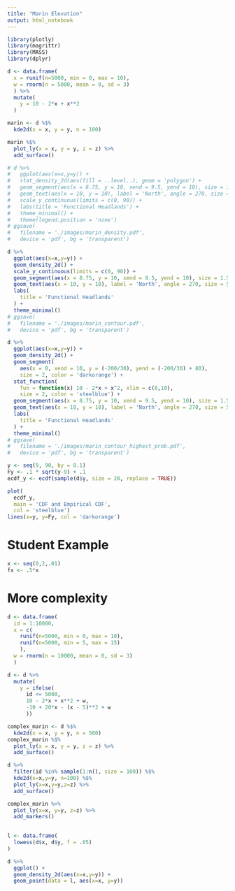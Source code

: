 ```yaml
---
title: "Marin Elevation"
output: html_notebook
---
```


```r
library(plotly)
library(magrittr)
library(MASS)
library(dplyr)
```


```r
d <- data.frame(
  x = runif(n=5000, min = 0, max = 10),
  w = rnorm(n = 5000, mean = 0, sd = 3)
  ) %>%  
  mutate(
    y = 10 - 2*x + x**2
  )
```

```r
marin <- d %$% 
  kde2d(x = x, y = y, n = 100)
```

```r
marin %$%
  plot_ly(x = x, y = y, z = z) %>%  
  add_surface() 
```

```r
# d %>% 
#   ggplot(aes(x=x,y=y)) + 
#   stat_density_2d(aes(fill = ..level..), geom = 'polygon') +
#   geom_segment(aes(x = 8.75, y = 10, xend = 9.5, yend = 10), size = 1.5) + 
#   geom_text(aes(x = 10, y = 10), label = 'North', angle = 270, size = 5) +
#   scale_y_continuous(limits = c(0, 90)) + 
#   labs(title = 'Functional Headlands') + 
#   theme_minimal() + 
#   theme(legend.position = 'none')
# ggsave(
#   filename = './images/marin_density.pdf',
#   device = 'pdf', bg = 'transparent')
```

```r
d %>% 
  ggplot(aes(x=x,y=y)) + 
  geom_density_2d() +
  scale_y_continuous(limits = c(0, 90)) + 
  geom_segment(aes(x = 8.75, y = 10, xend = 9.5, yend = 10), size = 1.5) + 
  geom_text(aes(x = 10, y = 10), label = 'North', angle = 270, size = 5) +
  labs(
    title = 'Functional Headlands'
  ) + 
  theme_minimal()
# ggsave(
#   filename = './images/marin_contour.pdf', 
#   device = 'pdf', bg = 'transparent')
```


```r
d %>% 
  ggplot(aes(x=x,y=y)) + 
  geom_density_2d() +
  geom_segment(
    aes(x = 0, xend = 10, y = (-200/30), yend = (-200/30) + 80),
    size = 2, color = 'darkorange') +
  stat_function(
    fun = function(x) 10 - 2*x + x^2, xlim = c(0,10), 
    size = 2, color = 'steelblue') +  
  geom_segment(aes(x = 8.75, y = 10, xend = 9.5, yend = 10), size = 1.5) + 
  geom_text(aes(x = 10, y = 10), label = 'North', angle = 270, size = 5) +
  labs(
    title = 'Functional Headlands'
  ) + 
  theme_minimal()
# ggsave(
#   filename = './images/marin_contour_highest_prob.pdf', 
#   device = 'pdf', bg = 'transparent')
```



```r
y <- seq(9, 90, by = 0.1)
Fy <- .1 * sqrt(y-9) + .1
ecdf_y <- ecdf(sample(d$y, size = 20, replace = TRUE))

plot(
  ecdf_y, 
  main = 'CDF and Empirical CDF',
  col = 'steelblue')
lines(x=y, y=Fy, col = 'darkorange')
```

# Student Example 

```r
x <- seq(0,2,.01)
fx <- .5*x
```

# More complexity 

```r
d <- data.frame(
  id = 1:10000,
  x = c(
    runif(n=5000, min = 0, max = 10),
    runif(n=5000, min = 5, max = 15)
    ), 
  w = rnorm(n = 10000, mean = 0, sd = 3)
  )
```


```r
d <- d %>%  
  mutate(
    y = ifelse(
      id <= 5000, 
      10 - 2*x + x**2 + w,
      -10 + 20*x - (x - 5)**2 + w
      ))
```

```r
complex_marin <- d %$% 
  kde2d(x = x, y = y, n = 500)
complex_marin %$%
  plot_ly(x = x, y = y, z = z) %>%  
  add_surface() 
```

```r
d %>% 
  filter(id %in% sample(1:n(), size = 100)) %$%
  kde2d(x=x,y=y, n=100) %$%
  plot_ly(x=x,y=y,z=z) %>%  
  add_surface()
```


```r
complex_marin %>% 
  plot_ly(x=x, y=y, z=z) %>%  
  add_markers()
  
```


```r
l <- data.frame(
  lowess(d$x, d$y, f = .05)
)

d %>% 
  ggplot() + 
  geom_density_2d(aes(x=x,y=y)) + 
  geom_point(data = l, aes(x=x, y=y))


```

